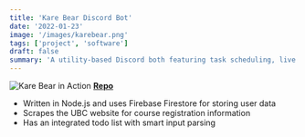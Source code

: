```yaml
---
title: 'Kare Bear Discord Bot'
date: '2022-01-23'
image: '/images/karebear.png'
tags: ['project', 'software']
draft: false
summary: 'A utility-based Discord both featuring task scheduling, live course registration notifications'
---
```


![Kare Bear in Action](/static/images/karebear.png)
[**Repo**](https://github.com/WorldofKerry/Kare-Bear)

- Written in Node.js and uses Firebase Firestore for storing user data
- Scrapes the UBC website for course registration information
- Has an integrated todo list with smart input parsing
